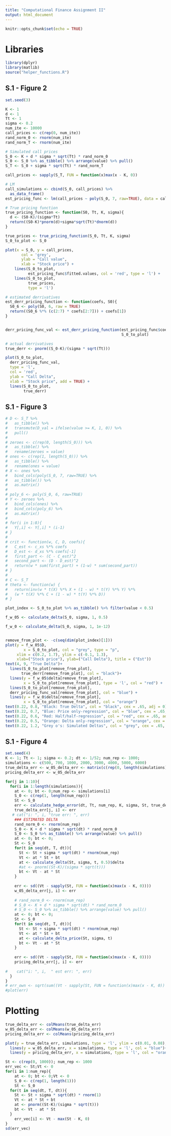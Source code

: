 ```yaml
---
title: "Computational Finance Assignment II"
output: html_document
---
```


```r
knitr::opts_chunk$set(echo = TRUE)
```

# Libraries
```r
library(dplyr)
library(matlib)
source("helper_functions.R")
```

## S.1 - Figure 2
```r
set.seed(3)

K <- 1
d <- 1
Tt <- 1
sigma <- 0.2
num_ite <- 10000
call_prices <- c(rep(0, num_ite))
rand_norm_0 <- rnorm(num_ite)
rand_norm_T <- rnorm(num_ite)

# Simulated call prices
S_0 <- K + d * sigma * sqrt(Tt) * rand_norm_0
S_0 <- S_0 %>% as_tibble() %>% arrange(value) %>% pull()
S_T <- S_0 + sigma * sqrt(Tt) * rand_norm_T

call_prices <- sapply(S_T, FUN = function(x)max(x - K, 0))

# LM
call_simulations <- cbind(S_0, call_prices) %>% 
  as_data_frame()
est_pricing_func <- lm(call_prices ~ poly(S_0, 7, raw=TRUE), data = call_simulations)

# True pricing function
true_pricing_function <- function(S0, Tt, K, sigma){
  d <- (S0-K)/(sigma*Tt)
  return((S0-K)*pnorm(d)+sigma*sqrt(Tt)*dnorm(d))
}

true_prices <- true_pricing_function(S_0, Tt, K, sigma)
S_0_to_plot <- S_0 

plot(x = S_0, y = call_prices, 
       col = 'grey',
       ylab = "Call value",
       xlab = "Stock price") + 
    lines(S_0_to_plot, 
          est_pricing_func$fitted.values, col = 'red', type = 'l') + 
    lines(S_0_to_plot, 
          true_prices, 
          type = 'l')

# estimated derrivatives
est_derr_pricing_function <- function(coefs, S0){
  S0_6 <- poly(S0, 6, raw = TRUE)
  return((S0_6 %*% (c(2:7) * coefs[2:7])) + coefs[1])
}


derr_pricing_func_val <- est_derr_pricing_function(est_pricing_func$coefficients[-1],
                                                   S_0_to_plot)

# actual derrivatives
true_derr <- pnorm((S_0-K)/(sigma * sqrt(Tt)))

plot(S_0_to_plot, 
  derr_pricing_func_val, 
  type = 'l',
  col = 'red',
  ylab = "Call Delta",
  xlab = "Stock price", add = TRUE) + 
  lines(S_0_to_plot,
        true_derr)
```

## S.1 - Figure 3
```r
# D <- S_T %>% 
#   as_tibble() %>% 
#   transmute(D_val = ifelse(value >= K, 1, 0)) %>% 
#   pull()
# 
# zeroes <- c(rep(0, length(S_0))) %>% 
#   as_tibble() %>% 
#   rename(zeroes = value)
# ones <- c(rep(1, length(S_0))) %>% 
#   as_tibble() %>% 
#   rename(ones = value)
# X <- ones %>%
#   bind_cols(poly(S_0, 7, raw=TRUE) %>%
#   as_tibble()) %>%
#   as.matrix()
# 
# poly_6 <- poly(S_0, 6, raw=TRUE)
# Y <- zeroes %>% 
#   bind_cols(ones) %>% 
#   bind_cols(poly_6) %>% 
#   as.matrix()
# 
# for(i in 1:8){
#   Y[,i] <- Y[,i] * (i-1)
# }
# 
# crit <- function(w, C, D, coefs){
#   C_est <- c_xs %*% coefs
#   D_est <- d_xs %*% coefs[-1]
#   first_part <- (C - C_est)^2
#   second_part <- (D - D_est)^2
#   return(w * sum(first_part) + (1-w) * sum(second_part))
# }
# 
# C <- S_T
# theta <- function(w) {
#   return(inv(w * t(X) %*% X + (1 - w) * t(Y) %*% Y) %*% 
#   (w * t(X) %*% C + (1 - w) * t(Y) %*% D))
# }

plot_index <- S_0_to_plot %>% as_tibble() %>% filter(value < 0.5)

f_w_05 <- calculate_delta(S_0, sigma, 1, 0.5)

f_w_0 <- calculate_delta(S_0, sigma, 1, 1e-12)


remove_from_plot <- -c(seq(dim(plot_index)[1]))
plot(y = f_w_05$D, 
        x = S_0_to_plot, col = "grey", type = "p",
     xlim = c(0.2, 1.7), ylim = c(-0.1, 1.3), 
     xlab=("Stock price"), ylab=("Call Delta"), title = ("Est"))
text(4, 9, "True Delta")+ 
  lines(S_0_to_plot[remove_from_plot],
       true_derr[remove_from_plot], col = "black")+ 
  lines(y = f_w_05$delta[remove_from_plot], 
        x = S_0_to_plot[remove_from_plot], type = 'l', col = "red") +
  lines(S_0_to_plot[remove_from_plot], 
  derr_pricing_func_val[remove_from_plot], col = "blue") + 
  lines(y = f_w_0$delta[remove_from_plot], 
        x = S_0_to_plot[remove_from_plot], col = "orange")
text(0.22, 0.8, "Black: True Delta", col = "black", cex = .65, adj = 0)
text(0.22, 0.7, "Blue: Price only-regression", col = "blue", cex = .65, adj = 0)
text(0.22, 0.6, "Red: Half/half-regression", col = "red", cex = .65, adj = 0)
text(0.22, 0.5, "Orange: Delta only-regression", col = "orange", cex = .65, adj = 0)
text(0.22, 1.2, "Grey o's: Simulated Deltas", col = "grey", cex = .65, adj = 0)
```

## S.1 - Figure 4
```r
set.seed(4)
K <- 1; Tt <- 1; sigma <- 0.2; dt <- 1/52; num_rep <- 1000;
simulations <- c(500, 700, 1000, 2000, 3000, 4000, 5000, 6000)
true_delta_err <- w_05_delta_err <- matrix(c(rep(0, length(simulations)*10)), ncol = length(simulations))
pricing_delta_err <- w_05_delta_err

for(j in 1:10){
  for(i in 1:length(simulations)){
    at <- 0; bt <- 0;num_rep <- simulations[i]
    S_0 <- c(rep(1, length(num_rep)))
    St <- S_0
    err <- calculate_hedge_error(dt, Tt, num_rep, K, sigma, St, true_delta, list(K = K, sigma = sigma))
    true_delta_err[j, i] <- err
   # cat("i: ", i, "true err: ", err)
    ### ESTIMATED DELTA
    rand_norm_0 <- rnorm(num_rep)
    S_0 <- K + d * sigma * sqrt(dt) * rand_norm_0
    S_0 <- S_0 %>% as_tibble() %>% arrange(value) %>% pull()
    at <- 0; bt <- 0;
    St <- S_0
    for(t in seq(dt, T, dt)){
      St <- St + sigma * sqrt(dt) * rnorm(num_rep)
      Vt <- at * St + bt
      at <- calculate_delta(St, sigma, t, 0.5)$delta
      #at <- pnorm((St-K)/(sigma * sqrt(t)))
      bt <- Vt - at * St
    }
    
    err <- sd((Vt - sapply(St, FUN = function(x)max(x - K, 0))))
    w_05_delta_err[j, i] <- err
    
    # rand_norm_0 <- rnorm(num_rep)
    # S_0 <- K + d * sigma * sqrt(dt) * rand_norm_0
    # S_0 <- S_0 %>% as_tibble() %>% arrange(value) %>% pull()
    at <- 0; bt <- 0;
    St <- S_0
    for(t in seq(dt, T, dt)){
      St <- St + sigma * sqrt(dt) * rnorm(num_rep)
      Vt <- at * St + bt
      at <- calculate_delta_price(St, sigma, t)
      bt <- Vt - at * St
    }
    
    err <- sd((Vt - sapply(St, FUN = function(x)max(x - K, 0))))
    pricing_delta_err[j, i] <- err
    
#    cat("i: ", i,  " est err: ", err)
  }
}
# err_own <- sqrt(sum((Vt - sapply(St, FUN = function(x)max(x - K, 0)) - mean(Vt - sapply(St, FUN = function(x)max(x - K, 0))))^2)/num_rep)
#plot(err)
```

# Plotting
```r
true_delta_err <- colMeans(true_delta_err)
w_05_delta_err <- colMeans(w_05_delta_err)
pricing_delta_err <- colMeans(pricing_delta_err)

plot(y = true_delta_err, simulations, type = 'l', ylim = c(0.01, 0.08), col = "red") +
  lines(y = w_05_delta_err, x = simulations, type = 'l', col = "blue")+
  lines(y = pricing_delta_err, x = simulations, type = 'l', col = "orange")
```

```r
St <- c(rep(0, 1000)); num_rep <- 1000
err_vec <- St;Vt <- 0
for(i in 1:num_rep){
    at <- 0; bt <- 0;Vt <- 0
    S_0 <- c(rep(1, length(1)))
    St <- S_0
  for(t in seq(dt, T, dt)){
    St <- St + sigma * sqrt(dt) * rnorm(1)
    Vt <- at * St + bt
    at <- pnorm((St-K)/(sigma * sqrt(t)))
    bt <- Vt - at * St
  }
    err_vec[i] <- Vt - max(St - K, 0)
}
sd(err_vec)

```

